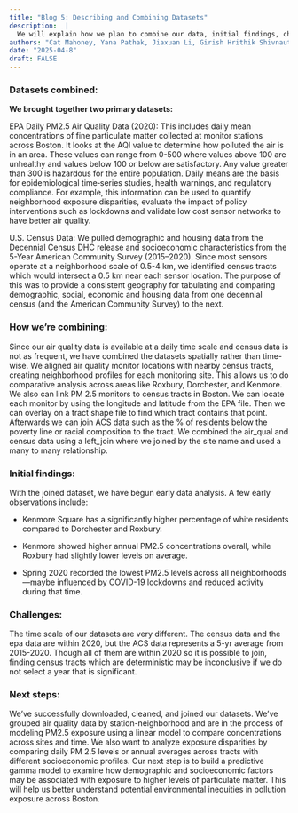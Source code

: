 ```yaml
---
title: "Blog 5: Describing and Combining Datasets"
description:  |
  We will explain how we plan to combine our data, initial findings, challenges and future steps. 
authors: "Cat Mahoney, Yana Pathak, Jiaxuan Li, Girish Hrithik Shivnauth, Xiaolong Zhou"
date: "2025-04-8"
draft: FALSE
---
```


### Datasets combined: 

**We brought together two primary datasets:**

EPA Daily PM2.5 Air Quality Data (2020): This includes daily mean concentrations of fine particulate matter collected at monitor stations across Boston. It looks at the AQI value to determine how polluted the air is in an area. These values can range from 0-500 where values above 100 are unhealthy and values below 100 or below are satisfactory. Any value greater than 300 is hazardous for the entire population. Daily means are the basis for epidemiological time‑series studies, health warnings, and regulatory compliance. For example, this information can be used to quantify neighborhood exposure disparities, evaluate the impact of policy interventions such as lockdowns and validate low cost sensor networks to have better air quality. 

U.S. Census Data: We pulled demographic and housing data from the Decennial Census DHC release and socioeconomic characteristics from the 5-Year American Community Survey (2015–2020). Since most sensors operate at a neighborhood scale of 0.5-4 km, we identified census tracts which would intersect a 0.5 km near each sensor location. The purpose of this was to provide a consistent geography for tabulating and comparing demographic, social, economic and housing data from one decennial census (and the American Community Survey) to the next. 


### How we’re combining:

Since our air quality data is available at a daily time scale and census data is not as frequent, we have combined the datasets spatially rather than time-wise. We aligned air quality monitor locations with nearby census tracts, creating neighborhood profiles for each monitoring site. This allows us to do comparative analysis across areas like Roxbury, Dorchester, and Kenmore. We also can link PM 2.5 monitors to census tracts in Boston. We can locate each monitor by using the longitude and latitude from the EPA file. Then we can overlay on a tract shape file to find which tract contains that point. Afterwards we can join ACS data such as the % of residents below the poverty line or racial composition to the tract. We combined the air_qual and census data using a left_join where we joined by the site name and used a many to many relationship. 


### Initial findings: 

With the joined dataset, we have begun early data analysis. A few early observations include:

- Kenmore Square has a significantly higher percentage of white residents compared to Dorchester and Roxbury.

- Kenmore showed higher annual PM2.5 concentrations overall, while Roxbury had slightly lower levels on average.

- Spring 2020 recorded the lowest PM2.5 levels across all neighborhoods—maybe influenced by COVID-19 lockdowns and reduced activity during that time.


### Challenges:

The time scale of our datasets are very different. The census data and the epa data are within 2020, but the ACS data represents a 5-yr average from 2015-2020. Though all of them are within 2020 so it is possible to join, finding census tracts which are deterministic may be inconclusive if we do not select a year that is significant. 


### Next steps:

We’ve successfully downloaded, cleaned, and joined our datasets. We've grouped air quality data by station-neighborhood and are in the process of modeling PM2.5 exposure using a linear model to compare concentrations across sites and time. We also want to analyze exposure disparities by comparing daily PM 2.5 levels or annual averages across tracts with different socioeconomic profiles. 
Our next step is to build a predictive gamma model to examine how demographic and socioeconomic factors may be associated with exposure to higher levels of particulate matter. This will help us better understand potential environmental inequities in pollution exposure across Boston.